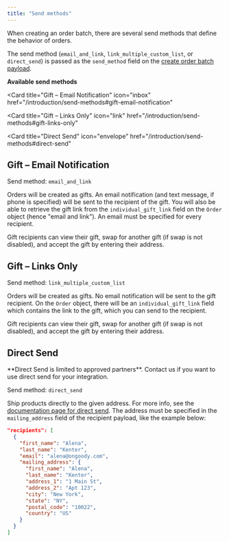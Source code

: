 ```yaml
---
title: "Send methods"
---
```


When creating an order batch, there are several send methods that define the behavior of orders.

The send method (`email_and_link`, `link_multiple_custom_list`, or `direct_send`) is passed as the `send_method` field on the [create order batch payload](/api-reference/order-batches/create-an-order-batch).

**Available send methods**

<Card
  title="Gift – Email Notification"
  icon="inbox"
  href="/introduction/send-methods#gift-email-notification"
></Card>
<Card
  title="Gift – Links Only"
  icon="link"
  href="/introduction/send-methods#gift-links-only"
></Card>
<Card
  title="Direct Send"
  icon="envelope"
  href="/introduction/send-methods#direct-send"
></Card>

## Gift – Email Notification

Send method: `email_and_link`

Orders will be created as gifts. An email notification (and text message, if phone is specified) will be sent to the recipient of the gift. You will also be able to retrieve the gift link from the `individual_gift_link` field on the `Order` object (hence "email and link"). An email must be specified for every recipient.

Gift recipients can view their gift, swap for another gift (if swap is not disabled), and accept the gift by entering their address.

## Gift – Links Only

Send method: `link_multiple_custom_list`

Orders will be created as gifts. No email notification will be sent to the gift recipient. On the `Order` object, there will be an `individual_gift_link` field which contains the link to the gift, which you can send to the recipient.

Gift recipients can view their gift, swap for another gift (if swap is not disabled), and accept the gift by entering their address.

## Direct Send

<Note>
  **Direct Send is limited to approved partners**. Contact us if you want to use
  direct send for your integration.
</Note>

Send method: `direct_send`

Ship products directly to the given address. For more info, see the [documentation page for direct send](/introduction/send-to-address). The address must be specified in the `mailing_address` field of the recipient payload, like the example below:

```json
"recipients": [
  {
    "first_name": "Alena",
    "last_name": "Kenter",
    "email": "alena@ongoody.com",
    "mailing_address": {
      "first_name": "Alena",
      "last_name": "Kenter",
      "address_1": "1 Main St",
      "address_2": "Apt 123",
      "city": "New York",
      "state": "NY",
      "postal_code": "10022",
      "country": "US"
    }
  }
]
```
